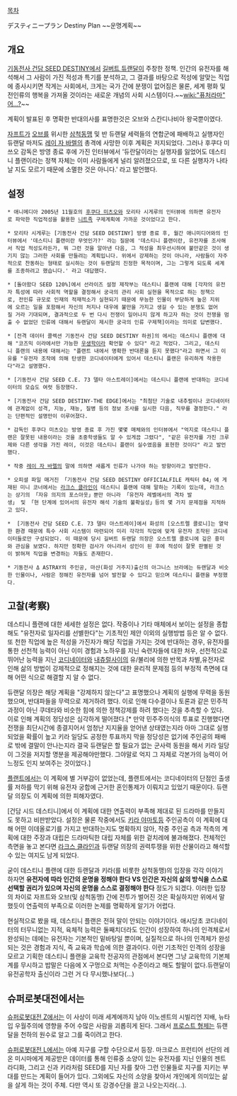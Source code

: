 [[목차]]

デスティニープラン
Destiny Plan
~~운명계획~~
== 개요 ==
[[기동전사 건담 SEED DESTINY]]에서 [[길버트 듀랜달]]이 주창한 정책. 인간의 유전자를 해석해서 그 사람이 가진 적성과 특기를 분석하고, 그 결과를 바탕으로 적성에 알맞는 직업에 종사시키면 작게는 사회에서, 크게는 국가 간에 분쟁이 없어짐은 물론, 세계 평화 및 전인류의 행복을 가져올 것이라는 새로운 개념의 사회 시스템이다.~~[[wiki:"퓨처라마" 어...?]]~~

계획이 발표된 후 명확한 반대의사를 표명한것은 오브와 스칸디나비아 왕국뿐이였다.

[[자프트]]가 [[오브]]를 위시한 [[삼척동맹]] 및 반 듀랜달 세력들의 연합군에 패배하고 실행자인 듀랜달 마저도 [[레이 자 바렐]]의 총격에 사망한 이후 계획은 저지되었다. 그러나 후쿠다 미쓰오 감독은 방영 종료 후에 가진 인터뷰에서 '듀란달이라는 실행자를 잃었어도 데스티니 플랜이라는 정책 자체는 이미 사람들에게 널리 알려졌으므로, 또 다른 실행자가 나타날 지도 모르기 때문에 소멸한 것은 아니다.' 라고 발언했다.

== 설정 ==
 * 애니메디아 2005년 11월호의 [[후쿠다 미츠오]]와 모리타 시게루의 인터뷰에 의하면 유전자로 파악한 직업적성을 활용한 [[니트족]] 구제계획에 가까운 것이었다고 한다. 

 * 모리타 시게루는 [기동전사 건담 SEED DESTINY] 방영 종료 후, 월간 애니미디어와의 인터뷰에서 '데스티니 플랜이란 무엇인가?' 라는 질문에 '데스티니 플랜이란, 유전자를 조사해서 직업 적성도라든가, 뭐 그런 것을 알아낸 다음, 그 적성을 최우선시하여 불만같은 것이 생기지 않는 그러한 사회를 만들려는 계획입니다. 위에서 강제하는 것이 아니라, 사람들이 자주적으로 찬동하는 형태로 실시하는 것이 듀랜달의 진정한 목적이며, 그는 그렇게 되도록 세계를 조종하려고 했습니다.' 라고 대답했다.

 * [돌아왔다 SEED 120%]에서 선라이즈 설정 제작부는 데스티니 플랜에 대해 [각자의 유전자 특성에 따라 사회적 역할을 결정해서 궁극의 관리 사회 실현을 목적으로 하는 정책으로, 전인류 규모로 인재의 적재적소가 실현되기 때문에 무능한 인물이 부당하게 높은 지위에 오르는 일을 포함해서 자신의 처지나 대우에 불만을 가지고 생길 수 있는 분쟁도 없어질 거라 기대되며, 결과적으로 두 번 다시 전쟁이 일어나지 않게 하고자 하는 것이 전쟁을 멈출 수 없었던 인류에 대해서 듀랜달이 제시한 궁극의 인류 구제책]이라는 의미로 답변했다.

 * [전격 데이터 콜렉션 기동전사 건담 SEED DESTINY 하권]의 <OFFICIAL REPORT>에서는 데스티니 플랜에 대해 "코즈믹 이라에서만 가능한 [[우생학]]이라 확언할 수 있다" 라고 적었다. 그리고, 데스티니 플랜의 내용에 대해서는 "플랜트 내에서 명확한 반대론을 듣지 못했다"라고 하면서 그 이유를 "유전자 조작에 의해 탄생한 코디네이터에게 있어서 데스티니 플랜은 유리하게 작용한다"라고 설명했다.

 * [기동전사 건담 SEED C.E. 73 델타 아스트레이]에서는 데스티니 플랜에 반대하는 코디네이터의 모습도 여럿 등장했다.

 * [기동전사 건담 SEED DESTINY-THE EDGE]에서는 "최첨단 기술로 내추럴이나 코디네이터에 관계없이 성격, 지능, 재능, 질병 등의 정보 조사를 실시한 다음, 직무를 결정한다." 라는 단편적인 설명만이 이루어졌다.

 * 감독인 후쿠다 미츠오는 방영 종료 후 가진 몇몇 매체와의 인터뷰에서 "억지로 데스티니 플랜은 잘못된 내용이라는 것을 초중학생들도 알 수 있게끔 그렸다", "같은 유전자를 가진 크루제와 다른 생각을 가진 레이, 이것은 데스티니 플랜이 실수였음을 표현한 것이다" 라고 발언했다.

 * 작중 [[레이 자 바렐]]의 말에 의하면 새롭게 인류가 나가야 하는 방향이라고 발언한다.

 * 오피셜 파일 매거진 「기동전사 건담 SEED DESTINY OFFICIALFILE 캐릭터 04」에 게재된 미니 코너에서는 [[라크스 클라인]]이 데스티니 플랜에 대해 말하는 기록이 있는데, 라크스는 상기의 「자유 의지의 포스아웃」뿐만 아니라 「유전자 레벨에서의 격차 발생」 및 「현 단계에 있어서의 유전자 해석 기술의 불확실성」등의 몇 가지 문제점을 지적하고 있다.

 *  [기동전사 건담 SEED C.E. 73 델타 아스트레이]에서 화성의 [오스트렐 콜로니]는 열악한 환경 때문에 특수 사회 시스템이 마련되어 미리 각각의 직업에 맞게 유전자 조작된 코디네이터들로만 구성되었다. 이 때문에 당시 길버트 듀랜달 의장은 오스트렐 콜로니에 깊은 흥미와 관심을 보였다. 하지만 정확한 검사가 아니라서 성인이 된 후에 적성이 잘못 판별된 것이 밝혀져 직업을 변경하는 자들도 존재한다.

 * 기동전사 Δ ASTRAY의 주인공, 마샨(화성 거주지)출신의 아그니스 브라에는 듀랜달과 비슷한 인물이나, 사람은 정해진 유전자를 넘어 발전할 수 있다고 믿으며 데스티니 플랜을 부정했다.

== 고찰(考察) ==
데스티니 플랜에 대한 세세한 설정은 없다. 작중이나 기타 매체에서 보이는 설정을 종합해도 "유전자로 일자리를 선별한다"는 기초적인 제안 이외의 실행방법 등은 알 수 없다. 또 천한 직업에 높은 적성을 가진자가 해당 직업을 가지는 것에 반대하는 경우, 유전자를 통한 선천적 능력이 아닌 이미 경험과 노하우를 지닌 숙련자들에 대한 처우, 선천적으로 뛰어난 능력을 지닌 [[코디네이터]]와 [[내츄럴]]사이의 유/불리에 의한 반목과 차별,유전자로 인해 삶의 방법이 강제적으로 정해지는 것에 대한 윤리적 문제점 등의 부정적 측면에 대해 어떤 식으로 해결할 지 알 수 없다.

듀랜달 의장은 해당 계획을 "강제하지 않는다"고 표명했으나 계획의 실행에 무력을 동원했으며, 반대파들을 무력으로 제거하려 했다. 이로 인해 다수결이나 토론과 같은 민주적 과정이 아닌 쿠데타와 비슷한 힘에 의한 정책강제를 하려 했다는 것을 추측할 수 있다. 이로 인해 계획의 정당성은 심각하게 떨어졌다.[* 만약 민주주의식의 투표로 진행했다면 전쟁을 최단시간에 종결지어서 엄청난 지지율을 얻어낸 상태였는지라 아마 그대로 실행되었을 확률이 높고 키라 일당도 공정한 투표까지 막을 정당성은 없기에 주인공의 패배로 밖에 결말이 안나는지라 결국 듀랜달은 할 필요가 없는 군사력 동원을 해서 키라 일당이 그것을 저지할 명분을 제공해야만했다. 그야말로 억지 그 자체로 각본가의 능력이 어느정도 인지 보여주는 것이었다.]

[[플랜트]]에서는 이 계획에 별 거부감이 없었는데, 플랜트에서는 코디네이터의 단점인 출생률 저하를 막기 위해 유전자 궁합에 근거한 혼인통제가 이뤄지고 있었기 때문이다. 듀랜달 의장도 이 계획에 의한 피해자였다.

[건담 시드 데스티니]에서 이 계획에 대한 연출력이 부족해 제대로 된 드라마를 만들지도 못하고 비판받았다. 설정은 물론 작중에서도 [[키라 야마토]]등 주인공측이 이 계획에 대해 어떤 이데올로기를 가지고 반대하는지도 명확하지 않아, 작중 주인공 측과 적측의 계획에 대한 주장과 대립은 드라마틱한 대립 자체를 위한 겉치레에 불과해졌다. 전체적인 측면을 놓고 본다면 [[라크스 클라인]]과 듀랜달 의장의 권력투쟁을 위한 산물이라고 해석할 수 있는 여지도 남게 되었다. 

굳이 데스티니 플랜에 대한 듀랜달과 키라(를 비롯한 삼척동맹)의 입장을 각각 이야기 하자면 '''유전자에 따라 인간의 운명을 정해야 한다 VS 인간은 자신의 삶의 방식을 스스로 선택할 권리가 있으며 자신의 운명을 스스로 결정해야 한다''' 정도가 되겠다. 이러한 입장의 차이로 자프트와 오브(및 삼척동맹) 간에 전투가 벌어진 것은 확실하지만 위에서 말했듯이 연출력의 부족으로 이러한 논제를 명확하게 알기가 어렵다.

현실적으로 봤을 때, 데스티니 플랜은 전혀 말이 안되는 이야기이다. 애시당초 코디네이터의 터무니없는 지적, 육체적 능력은 둘째치더라도 인간이 성장하여 하나의 인격체로서 완성되는 데에는 유전자는 기본적인 밑바탕일 뿐이며, 실질적으로 하나의 인격체가 완성되는 것은 경험과 지식, 즉 교육과 학습에 의한 결과이다. 이런 기초적인 인격의 성장을 모르고 기획한 데스티니 플랜을 교육학 전공자의 관점에서 본다면 그냥 교육학의 기본체계를 무시하고 밥말은 다음에 X 구멍으로 처먹는 수준이라고 해도 할말이 없다.듀랜달이 유전공학자 출신이라 그런 거 다 무시했나보다(...)

== 슈퍼로봇대전에서는 ==
[[슈퍼로봇대전 Z]]에서는 이 사상이 미래 세계에까지 남아 이노센트의 시빌리언 지배, 뉴타입 우월주의에 영향을 주어 수많은 사람을 괴롭히게 된다. 그래서 [[프로스트 형제]]는 듀랜달을 천하의 원수로 알고 그를 죽이려고 한다.

[[슈퍼로봇대전 L]]에서는 아예 지구를 구할 수단으로서 등장. 마크로스 프런티어 선단의 레온 미시마에게 제공받은 데이터를 통해 인류중 소양이 있는 유전자를 지닌 인물의 젠트라디화, 그리고 신과 키라처럼 SEED를 지닌 자를 찾아 그런 인물들로 지구를 지키는 부대를 만드는 계획이 들어가 있다. 그외에도 자신의 소양을 찾아서 개인에게 의미있는 삶을 살게 하는 것이 주체. 다만 역시 또 강경수단을 끌고 나오는지라(…).
